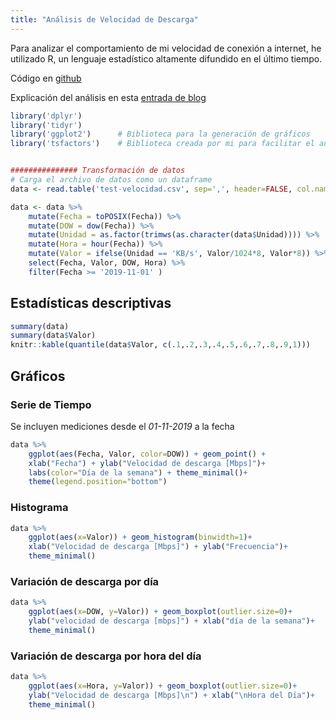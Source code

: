 ```yaml
---
title: "Análisis de Velocidad de Descarga"
---
```


Para analizar el comportamiento de mi velocidad de conexión a internet, he utilizado R, un lenguaje estadístico altamente difundido en el último tiempo.

Código en [github](https://github.com/thermosilla/velocidad_conexion)

Explicación del análisis en esta [entrada de blog](http://blog.thermosilla.info/speedtest.html)

```r
library('dplyr')
library('tidyr')
library('ggplot2')		# Biblioteca para la generación de gráficos
library('tsfactors') 	# Biblioteca creada por mi para facilitar el análisis de series de tiempo


############### Transformación de datos
# Carga el archivo de datos como un dataframe
data <- read.table('test-velocidad.csv', sep=',', header=FALSE, col.names=c('Fecha', 'Valor', 'Unidad'))

data <- data %>%
	mutate(Fecha = toPOSIX(Fecha)) %>%
	mutate(DOW = dow(Fecha)) %>%
	mutate(Unidad = as.factor(trimws(as.character(data$Unidad)))) %>%
	mutate(Hora = hour(Fecha)) %>%
	mutate(Valor = ifelse(Unidad == 'KB/s', Valor/1024*8, Valor*8)) %>%
	select(Fecha, Valor, DOW, Hora) %>%
	filter(Fecha >= '2019-11-01' )

```

## Estadísticas descriptivas

```r
summary(data)
summary(data$Valor)
knitr::kable(quantile(data$Valor, c(.1,.2,.3,.4,.5,.6,.7,.8,.9,1)))
```

## Gráficos

### Serie de Tiempo

Se incluyen mediciones desde el _01-11-2019_ a la fecha
```r

data %>%
	ggplot(aes(Fecha, Valor, color=DOW)) + geom_point() +
	xlab("Fecha") + ylab("Velocidad de descarga [Mbps]")+
	labs(color="Día de la semana") + theme_minimal()+
	theme(legend.position="bottom")
```

### Histograma
```r
data %>%
	ggplot(aes(x=Valor)) + geom_histogram(binwidth=1)+
	xlab("Velocidad de descarga [Mbps]") + ylab("Frecuencia")+
	theme_minimal()
```

### Variación de descarga por día
```r
data %>%
	ggplot(aes(x=DOW, y=Valor)) + geom_boxplot(outlier.size=0)+
	ylab("velocidad de descarga [mbps]") + xlab("día de la semana")+
	theme_minimal()
```

### Variación de descarga por hora del día
```r
data %>%
	ggplot(aes(x=Hora, y=Valor)) + geom_boxplot(outlier.size=0)+
	ylab("Velocidad de descarga [Mbps]\n") + xlab("\nHora del Día")+
	theme_minimal()
```
